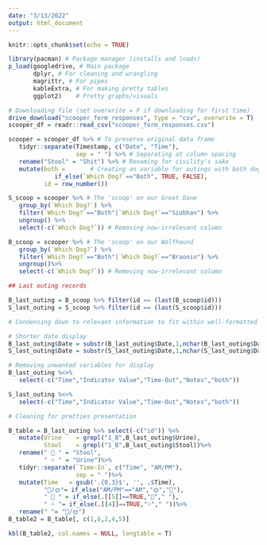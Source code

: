 ```yaml
---
date: "3/13/2022"
output: html_document
---
```

```r
knitr::opts_chunk$set(echo = TRUE)
```


```r
library(pacman) # Package manager (installs and loads)
p_load(googledrive, # Main package
       dplyr, # For cleaning and wrangling
       magrittr, # For pipes
       kableExtra, # For making pretty tables
       ggplot2)    # Pretty graphs/visuals

# Downloading file (set overwrite = F if downloading for first time)
drive_download("scooper_form_responses", type = "csv", overwrite = T)
scooper_df = readr::read_csv("scooper_form_responses.csv")

scooper = scooper_df %>% # To preserve original data frame
   tidyr::separate(Timestamp, c("Date", "Time"),
                   sep = " ") %>% # Separating at column spacing
   rename("Stool" = "Shit") %>% # Renaming for civility's sake
   mutate(both =       # Creating an variable for outings with both dogs
             if_else(`Which Dog?`=="Both", TRUE, FALSE),
          id = row_number())

S_scoop = scooper %>% # The 'scoop' on our Great Dane
   group_by(`Which Dog?`) %>%
   filter(`Which Dog?`=="Both"|`Which Dog?`=="Siobhan") %>%
   ungroup() %>%
   select(-c(`Which Dog?`)) # Removing now-irrelevant column

B_scoop = scooper %>% # The 'scoop' on our Wolfhound
   group_by(`Which Dog?`) %>%
   filter(`Which Dog?`=="Both"|`Which Dog?`=="Braonin") %>%
   ungroup()%>%
   select(-c(`Which Dog?`)) # Removing now-irrelevant column

```

```r

## Last outing records

B_last_outing = B_scoop %>% filter(id == (last(B_scoop$id)))
S_last_outing = S_scoop %>% filter(id == (last(S_scoop$id)))

# Condensing down to relevant information to fit within well-formatted table

# Shorter date display
B_last_outing$Date = substr(B_last_outing$Date,1,nchar(B_last_outing$Date)-5)
S_last_outing$Date = substr(S_last_outing$Date,1,nchar(S_last_outing$Date)-5)

# Removing unwanted variables for display
B_last_outing %<>%
   select(-c("Time","Indicator Value","Time-Out","Notes","both"))

S_last_outing %<>%
   select(-c("Time","Indicator Value","Time-Out","Notes","both"))
```




```r
# Cleaning for pretties presentation

B_table = B_last_outing %>% select(-c("id")) %>%
   mutate(Urine    = grepl("1_B",B_last_outing$Urine),
          Stool    = grepl("1_B",B_last_outing$Stool))%>%
   rename(" 💩 " = "Stool",
          " 💦 " = "Urine")%>%
   tidyr::separate(`Time-In`, c("Time", "AM/PM"),
                   sep = " ")%>%
   mutate(Time   = gsub('.{0,3}$', '', .$Time),
          "🌚/🌞"= if_else("AM/PM"=="AM","🌞","🌚"),
          " 💩 " = if_else(.[[5]]==TRUE,"💩"," "),
          " 💦 "= if_else(.[[4]]==TRUE,"💦"," "))%>%
   rename(" "= "🌚/🌞")
B_table2 = B_table[, c(1,6,2,4,5)]
```

```r
kbl(B_table2, col.names = NULL, longtable = T)
```




